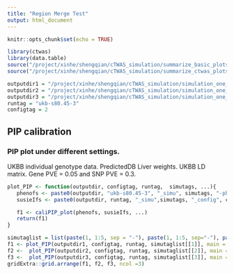 ```yaml
---
title: "Region Merge Test"
output: html_document
---
```


```r
knitr::opts_chunk$set(echo = TRUE)
```

```r
library(ctwas)
library(data.table)
source("/project/xinhe/shengqian/cTWAS_simulation/summarize_basic_plots.R")
source("/project/xinhe/shengqian/cTWAS_simulation/summarize_ctwas_plots.R")

outputdir1 = "/project/xinhe/shengqian/cTWAS_simulation/simulation_one_tissue_oldmergeoff/"
outputdir2 = "/project/xinhe/shengqian/cTWAS_simulation/simulation_one_tissue_oldmergeon/"
outputdir3 = "/project/xinhe/shengqian/cTWAS_simulation/simulation_one_tissue_mergeoff/"
runtag = "ukb-s80.45-3"
configtag = 2
```

## PIP calibration
### PIP plot under different settings.
UKBB individual genotype data. PredictedDB Liver weights. UKBB LD matrix. Gene PVE = 0.05 and SNP PVE = 0.3. 


```r
plot_PIP <- function(outputdir, configtag, runtag,  simutags, ...){
   phenofs <- paste0(outputdir, "ukb-s80.45-3", "_simu", simutags, "-pheno.Rd")
   susieIfs <- paste0(outputdir, runtag, "_simu",simutags, "_config", configtag,"_LDR.susieIrss.txt")

   f1 <- caliPIP_plot(phenofs, susieIfs, ...) 
   return(f1)
}
```

```r
simutaglist = list(paste(1, 1:5, sep = "-"), paste(1, 1:5, sep="-"), paste(1, 1:5, sep="-"))
f1 <- plot_PIP(outputdir1, configtag, runtag, simutaglist[[1]], main = "old merge off")
f2 <-  plot_PIP(outputdir2, configtag, runtag, simutaglist[[2]], main = "merge on")
f3 <-  plot_PIP(outputdir3, configtag, runtag, simutaglist[[3]], main = "new merge off")
gridExtra::grid.arrange(f1, f2, f3, ncol =3)
```
